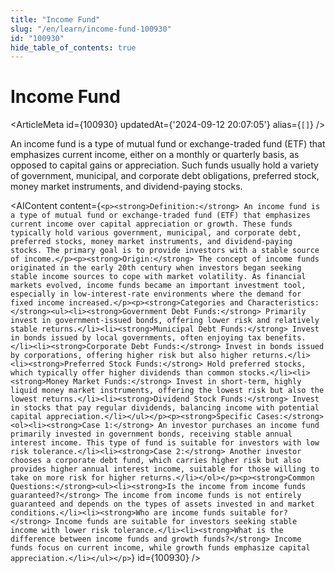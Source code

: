 ```yaml
---
title: "Income Fund"
slug: "/en/learn/income-fund-100930"
id: "100930"
hide_table_of_contents: true
---
```



# Income Fund

<ArticleMeta id={100930} updatedAt={'2024-09-12 20:07:05'} alias={`[]`} />
<div className='border-solid border-b border-t-0 my-4 border-[var(--ifm-color-gray-300)]' />

An income fund is a type of mutual fund or exchange-traded fund (ETF) that emphasizes current income, either on a monthly or quarterly basis, as opposed to capital gains or appreciation. Such funds usually hold a variety of government, municipal, and corporate debt obligations, preferred stock, money market instruments, and dividend-paying stocks.

<AIContent content={`<p><strong>Definition:</strong> An income fund is a type of mutual fund or exchange-traded fund (ETF) that emphasizes current income over capital appreciation or growth. These funds typically hold various government, municipal, and corporate debt, preferred stocks, money market instruments, and dividend-paying stocks. The primary goal is to provide investors with a stable source of income.</p><p><strong>Origin:</strong> The concept of income funds originated in the early 20th century when investors began seeking stable income sources to cope with market volatility. As financial markets evolved, income funds became an important investment tool, especially in low-interest-rate environments where the demand for fixed income increased.</p><p><strong>Categories and Characteristics:</strong><ul><li><strong>Government Debt Funds:</strong> Primarily invest in government-issued bonds, offering lower risk and relatively stable returns.</li><li><strong>Municipal Debt Funds:</strong> Invest in bonds issued by local governments, often enjoying tax benefits.</li><li><strong>Corporate Debt Funds:</strong> Invest in bonds issued by corporations, offering higher risk but also higher returns.</li><li><strong>Preferred Stock Funds:</strong> Hold preferred stocks, which typically offer higher dividends than common stocks.</li><li><strong>Money Market Funds:</strong> Invest in short-term, highly liquid money market instruments, offering the lowest risk but also the lowest returns.</li><li><strong>Dividend Stock Funds:</strong> Invest in stocks that pay regular dividends, balancing income with potential capital appreciation.</li></ul></p><p><strong>Specific Cases:</strong><ol><li><strong>Case 1:</strong> An investor purchases an income fund primarily invested in government bonds, receiving stable annual interest income. This type of fund is suitable for investors with low risk tolerance.</li><li><strong>Case 2:</strong> Another investor chooses a corporate debt fund, which carries higher risk but also provides higher annual interest income, suitable for those willing to take on more risk for higher returns.</li></ol></p><p><strong>Common Questions:</strong><ul><li><strong>Is the income from income funds guaranteed?</strong> The income from income funds is not entirely guaranteed and depends on the types of assets invested in and market conditions.</li><li><strong>Who are income funds suitable for?</strong> Income funds are suitable for investors seeking stable income with lower risk tolerance.</li><li><strong>What is the difference between income funds and growth funds?</strong> Income funds focus on current income, while growth funds emphasize capital appreciation.</li></ul></p>`} id={100930} />
